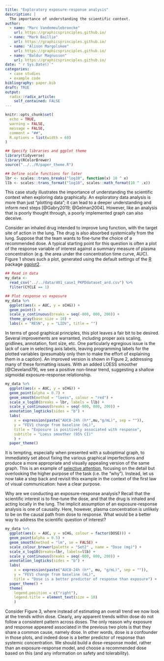 ```yaml
---
title: "Exploratory exposure-response analysis"
description: |
  The importance of understanding the scientific context.
author:
  - name: "Marc Vandemeulebroecke"  
    url: https://graphicsprinciples.github.io/
  - name: "Mark Baillie"
    url: https://graphicsprinciples.github.io/
  - name: "Alison Margolskee"
    url: https://graphicsprinciples.github.io/
  - name: "Baldur Magnusson"
    url: https://graphicsprinciples.github.io/
date: "`r Sys.Date()`"
categories:
  - case studies
  - example code
bibliography: paper.bib
draft: TRUE
output:
  radix::radix_article:
    self_contained: FALSE
---
```


```r

knitr::opts_chunk$set(
  echo = TRUE,
  warning = FALSE,
  message = FALSE,
  comment = "##",
  R.options = list(width = 60)
)

## Specify libraries and ggplot theme
library(tidyverse)
library(RColorBrewer)
source("../../R/paper_theme.R")

## Define scale functions for later
lbr <- scales::trans_breaks("log10", function(x) 10 ^ x)
llb <- scales::trans_format("log10", scales::math_format(10 ^ .x))
```

This case study illustrates the importance of understanding the scientific context when exploring data graphically. An exploratory data analysis is more than just “plotting data”; it can lead to a deeper understanding and inform next steps [@Gabry2019; @Gelman2004]. However, like an analysis that is poorly thought through, a poorly implemented graph can also deceive.

Consider an inhaled drug intended to improve lung function, with the target site of action in the lung. The drug is also absorbed systemically from the lung. Suppose that the team wants to fine-tune the choice of a recommended dose. A typical starting point for this question is often a plot of the response variable of interest against a summary measure of plasma concentration (e.g. the area under the concentration time curve, AUC). Figure 1 shows such a plot, generated using the default settings of the [R](https://www.r-project.org/) package [ggplot2](https://ggplot2.tidyverse.org/).

```r

## Read in data
my_data <- 
  read_csv("../../data/401_case1_PKPDdataset_ard.csv") %>%
  filter(CYCLE == 1)

## Plot response vs exposure
my_data %>%
  ggplot(aes(x = AUC, y = sCHG)) + 
  geom_point() + 
  scale_y_continuous(breaks = seq(-800, 800, 200)) +  
  theme_gray(base_size = 10) +
  labs(x = "RESN", y = "LIDV", title = "")

```

In terms of good graphical principles, this plot leaves a fair bit to be desired. Several improvements are warranted, including proper axis scaling, gridlines, annotation, font size, etc. One particularly egregious issue is the lack of care in selecting axis labels, leaving programming labels for the plotted variables (presumably only then to make the effort of explaining them in a caption). An improved version is shown in Figure 2, addressing many of these formatting issues. With an added LOESS smoother [@Cleveland79], we see a positive non-linear trend, suggesting a shallow sigmoidal exposure-response relationship.

```r

my_data %>%
  ggplot(aes(x = AUC, y = sCHG)) + 
  geom_point(alpha = 0.7) + 
  geom_smooth(method = "loess", colour = "red") +
  scale_x_log10(breaks = lbr, labels = llb) + 
  scale_y_continuous(breaks = seq(-800, 800, 200)) +
  annotation_logticks(sides = "b") +
  labs(
    x = expression(paste("AUC0-24h (h*",mu,"g/mL)", sep = "")),
    y = "FEV1 change from baseline (mL)", 
    title = "Exposure is positively associated with response",
    subtitle = "Loess smoother (95% CI)"
    ) +
  paper_theme() 
```

It is tempting, especially when presented with a suboptimal graph, to immediately set about fixing the various graphical imperfections and produce a more appropriate and visually appealing version of the same graph. This is an example of [selective attention](https://www.youtube.com/watch?v=vJG698U2Mvo), focusing on the detail but overlooking the higher purpose of the task (i.e. the “why”). Instead, let us now take a step back and revisit this example in the context of the first law of visual communication: have a clear purpose. 

Why are we conducting an exposure-response analysis? Recall that the scientific interest is to fine-tune the dose, and that the drug is inhaled and acting locally in the lung. The implicit assumption of an exposure-response analysis is one of causality. Here, however, plasma concentration is unlikely to be on the causal path from dose to response. What would be a better way to address the scientific question of interest?

```r

my_data %>%
  ggplot(aes(x = AUC, y = sCHG, colour = factor(DOSE))) + 
  geom_point(alpha = 0.5) + 
  geom_smooth(method = "lm", se = FALSE) + 
  scale_colour_brewer(palette = "Set2" , name = "Dose (mg)") + 
  scale_x_log10(breaks=lbr, labels=llb) + 
  scale_y_continuous(breaks = seq(-800, 800, 200)) + 
  annotation_logticks(sides = "b") +
  labs(
    x = expression(paste("AUC0-24h (h*", mu, "g/mL)", sep = "")), 
    y = "FEV1 change from baseline (mL)", 
    title = "Dose is a better predictor of response than exposure") + 
  paper_theme() + 
  theme(
    legend.position = c("right"),
    legend.title = element_text(size = 10)
    )

```

Consider Figure 3, where instead of estimating an overall trend we now look at the trends within dose. Clearly, any apparent trends within dose do not follow a consistent pattern across doses. The only reason why exposure and response appeared associated in the previous two plots is that they share a common cause, namely dose. In other words, dose is a confounder in those plots, and indeed dose is a better predictor of response than systemic concentration. We should build a dose-response model, rather than an exposure-response model, and choose a recommended dose based on this (and any information on safety and tolerability).


